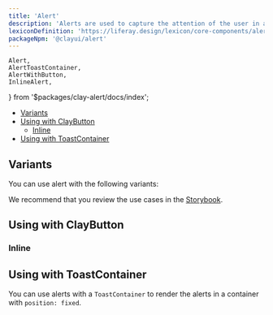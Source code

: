 ```yaml
---
title: 'Alert'
description: 'Alerts are used to capture the attention of the user in an intrusive way.'
lexiconDefinition: 'https://liferay.design/lexicon/core-components/alerts/'
packageNpm: '@clayui/alert'
---
```


	Alert,
	AlertToastContainer,
	AlertWithButton,
	InlineAlert,
} from '$packages/clay-alert/docs/index';

<div class="nav-toc-absolute">
<div class="nav-toc">

-   [Variants](#variants)
-   [Using with ClayButton](#using-with-claybutton)
    -   [Inline](#inline)
-   [Using with ToastContainer](#using-with-toastcontainer)

</div>
</div>

## Variants

You can use alert with the following variants:

<Alert />

We recommend that you review the use cases in the <a href="https://storybook.clayui.com/?path=/story/design-system-components-alert--default">Storybook</a>.

## Using with ClayButton

<AlertWithButton />

### Inline

<InlineAlert />

## Using with ToastContainer

You can use alerts with a `ToastContainer` to render the alerts in a container with `position: fixed`.

<AlertToastContainer />
